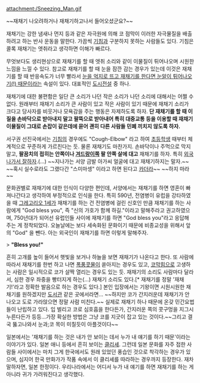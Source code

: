 attachment:/Sneezing_Man.gif

~~재채기 나오려하거나 재채기하고나서 들어오셨군요?~~

재채기는 강한 냄새나 먼지 등과 같은 자극원에 의해 코 점막이 이러한 자극물질을 배출하려고 하는 반사 운동을 말한다. 가끔씩 [[기침]]과 구분하지 못하는 사람들도 있다. 기침은 콜록 재채기는 엣취라고 생각하면 이해가 빠르다.

무엇보다도 생리현상으로 재채기를 할 때 엣취 소리와 같이 이물질이 튀어나오며 시원한 느낌을 느낄 수 있다. 참고로 재채기를 할 때 눈을 잠깐 감는 경우가 있는데 이것은 재채기를 할 때 반응속도가 너무 빨라서 [[눈뜨고 재채기하면 안구가 튀어나온다|눈을 억지로 뜨고 재채기를 한다면 눈알이 튀어나오기(!) 때문]]이라는 속설이 있다. 대표적인 [[도시전설]] 중 하나.

재채기에 대한 불편함은 일단 큰 소리가 나던 작은 소리가 나던 소리에 대해서는 어쩔 수 없다. 원래부터 재채기 소리가 큰 사람이 있고 작은 사람이 있기 때문에 재채기 소리가 크다고 당사자를 비웃거나 모욕감을 주는 행동은 자제하도록 하자. '''단 재채기를 할 때 이질을 손바닥으로 받아내지 말고 팔뚝으로 받아내어 특히 대중교통 등을 이용할 때 재채기 이물질이 그대로 손잡이 같은데에 묻어 괜히 다른 사람들 민폐 끼치지 않도록 하자.'''

서구권 선진국에서는 [[감기|기침]]의 경우에도 "Cough-Elbow" 라고 하여 [[초등학생]] 때부터 체계적으로 꾸준하게 가르친다는 듯. 물론 재채기도 마찬가지. 손바닥이나 주먹으로 막지 말고, '''팔꿈치의 접히는 안쪽이나 [[겨드랑이]]쪽 팔 안쪽 살에 대고''' 재채기를 하자. 특히 [[국격|외국 나가서 잘하자]].(…) ~~지나가는 서양 금발 아가씨 얼굴에 대고 재채기하지는 말자.~~ ~~혹시 실수로라도 그랬다간 "스미마셍" 이라고 하면 된다고 [[카더라]]~~ ~~하지 마라~~

문화권별로 재채기에 대한 인식이 다양한 편인데, 서양에서는 재채기를 하면 영혼이 빠져나간다고 생각하여 부정적으로 인식을 한다. 특히 590년, 전염병이 유럽을 강타하였을 때 [[그레고리오 1세]]가 재채기를 하는 건 전염병에 걸린 신호인 만큼 재채기를 하는 사람에게 "God bless you", 즉 "신의 가호가 함께 하길."이라고 말해주라고 권고하였으며, 750년대가 되어선 유럽인들 사이에 재채기를 하면 "God bless you"라고 응답해 주는 게 정착되었다. 오늘날에는 보다 세속화된 문화이기 때문에 비종교성을 위해서 앞의 "God" 을 뺀다. 아는 외국인이 재채기를 하면 이렇게 말해주자.

> '''"Bless you!"'''

흔히 고개를 높이 들어서 햇빛을 보거나 하늘을 보면 재채기가 나온다고 한다. 또 사람에 따라서 재채기를 한번 하고 나면 [[폭풍]]콧물이 쏟아지는 경우도 있고, [[코막힘]]으로 고생하는 사람은 일시적으로 코가 살짝 열리는 경우도 있는 듯. 재채기의 소리도 사람마다 달라서, 심한 경우 좌중을 빵터지게 하는(…) 재채기 소리도 있다.[* 재채기를 정말 '재채기!'라고 정확한 발음으로 하는 경우도 있다.] 본인 입장에서는 기왕이면 시원시원한 재채기를 원하겠지만 [[도서관]] 같은 곳에서라면... ~~하지만 코가 간지러운데 재채기가 안 나오고 도로 가라앉으면 정말 사람 미친다.~~ 실제로 재채기 하나 때문에 온갖 민간요법들이 난립하고 있다. 입 벌리고 코로 심호흡을 한다든가, 간지러운 쪽의 콧구멍을 지그시 누른다든가 등등...가장 확실한 방법은 그냥 코를 지긋이 잡고 있는 것이다.~~그리고 결국 뚫고나와서 눈과;코 목이 미칠듯이 아플것이다~~

일본에서는 '재채기를 하는 것은 내가 안 보이는 데서 누가 내 얘기를 하기 때문'이라는 이야기가 있다. 일본 애니 등에서 흔히 보이는 [[클리셰]]. 그런데 일본 문화를 자주 접한 사람들 사이에서는 마치 그게 한국에서도 원래 있었던 풍습인 것으로 착각하는 경우가 있으며, 심지어 한국 만화가가 작품 속에서 이 클리셰를 따라하는 경우까지 등장한다. 재차 말하자면, 일본 한정이다. 우리나라에서는 어디서 누가 내 얘기를 하면 재채기를 하는 게 아니라 귀가 가려워진다고 생각했다.
